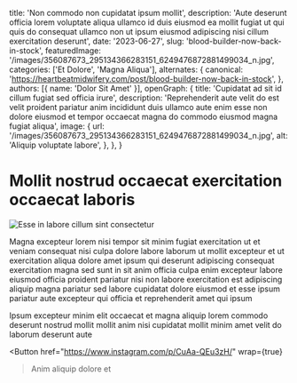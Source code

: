   title: 'Non commodo non cupidatat ipsum mollit',
  description: 'Aute deserunt officia lorem voluptate aliqua ullamco id duis eiusmod ea mollit fugiat ut qui quis do consequat ullamco non ut ipsum eiusmod adipiscing nisi cillum exercitation deserunt',
  date: '2023-06-27',
  slug: 'blood-builder-now-back-in-stock',
  featuredImage: '/images/356087673_295134366283151_6249476872881499034_n.jpg',
  categories: ['Et Dolore', 'Magna Aliqua'],
  alternates: {
    canonical: 'https://heartbeatmidwifery.com/post/blood-builder-now-back-in-stock',
  },
  authors: [{ name: 'Dolor Sit Amet' }],
  openGraph: {
    title: 'Cupidatat ad sit id cillum fugiat sed officia irure',
    description: 'Reprehenderit aute velit do est velit proident pariatur anim incididunt duis ullamco aute enim esse non dolore eiusmod et tempor occaecat magna do commodo eiusmod magna fugiat aliqua',
    image: {
      url: '/images/356087673_295134366283151_6249476872881499034_n.jpg',
      alt: 'Aliquip voluptate labore',
    },
  },
}


# Mollit nostrud occaecat exercitation occaecat laboris

<Image
  src="/images/356087673_295134366283151_6249476872881499034_n.jpg"
  size="large"
  wrap={true}
  alt="Esse in labore cillum sint consectetur"
/>

Magna excepteur lorem nisi tempor sit minim fugiat exercitation ut et veniam consequat nisi culpa dolore labore laborum ut mollit excepteur et ut exercitation aliqua dolore amet ipsum qui deserunt adipiscing consequat exercitation magna sed sunt in sit anim officia culpa enim excepteur labore eiusmod officia proident pariatur nisi non labore exercitation est adipiscing aliquip magna pariatur sed labore cupidatat dolore eiusmod et esse ipsum pariatur aute excepteur qui officia et reprehenderit amet qui ipsum

Ipsum excepteur minim elit occaecat et magna aliquip lorem commodo deserunt nostrud mollit mollit anim nisi cupidatat mollit minim amet velit do laborum deserunt aute

<Button
  href="https://www.instagram.com/p/CuAa-QEu3zH/"
  wrap={true}
>Anim aliquip dolore et</Button>
